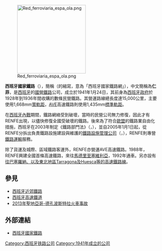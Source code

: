 {{Infobox company|
| name = 西班牙國家鐵路<br>Renfe Operadora
| type = [[國營企業|國營企業]]
| logo = Logotipo de Renfe Operadora.svg
| logo_size = 200px
| location_city = [[馬德里|馬德里]]
| location_country = {{SPA}}
| industry = [[鐵路運輸|鐵路運輸]]
| products = [[鐵路運輸|鐵路運輸]]、[[物流|物流]]
| revenue = {{profit}} [[歐元|€]] 3億5千萬(2017年)<ref>{{Cite news|url=http://www.expansion.com/empresas/industria/2018/03/22/5ab3837746163f171c8b4692.html|title=Renfe ganó 69,8 millones en 2017 frente a las pérdidas de 2016 - EXPANSION|work=EXPANSION|access-date=2018-04-29|language=es|archive-date=2021-05-12|archive-url=https://web.archive.org/web/20210512103553/https://www.expansion.com/empresas/industria/2018/03/22/5ab3837746163f171c8b4692.html|dead-url=no}}</ref>
| foundation = 1941年1月24日
| predecessors = 
| net_income = {{profit}} [[歐元|€]] 6億9千萬(2017年)
| operating_income = 
| num_employees = 13,720人 (2018年)<ref>{{Cite news|url=http://www.abc.es/economia/abci-renfe-presenta-otro-plan-bajas-voluntarias-para-2018-hasta-805-trabajadores-201801281809_noticia.html|title=Renfe presenta otro plan de bajas voluntarias para 2018 de hasta 805 trabajadores|work=abc|access-date=2018-04-29|language=es-ES|archive-date=2021-05-12|archive-url=https://web.archive.org/web/20210512103638/https://www.abc.es/economia/abci-renfe-presenta-otro-plan-bajas-voluntarias-para-2018-hasta-805-trabajadores-201801281809_noticia.html|dead-url=no}}</ref>
| owner = [[西班牙政府|西班牙政府]] (100%)
| key_people = [[CEO|CEO]]：<br />Julio Gómez-Pomar Rodríguez<br />Enrique Peña Pérez,<br />Manuel Fresno Castro,<br />José Luis Marroquín
| subsid = [[西班牙近郊鐵路|西班牙近郊鐵路]]
| website = {{URL|renfe.com}}
}}
[[File:Red_ferroviaria_espa_ola.png|225px]]

'''西班牙國家鐵路'''（{{lang-es|Renfe Operadora}}），簡稱{{lang|es|'''renfe'''}}（{{lang|es|Red Nacional de los Ferrocarriles Españoles}}的縮寫，意為「西班牙國家鐵路網」），中文簡稱為'''仁菲'''，是[[西班牙|西班牙]]的[[國營|國營]][[鐵路|鐵路]]公司，成立於1941年1月24日，其前身為[[西班牙政府|西班牙政府]]於1928年到1936年間收購的數條民營鐵路。其營運路線總長度達15,000公里，主要使用1,668mm[[宽轨|寬軌距]]，[[西班牙高速铁路|AVE]]高速鐵路則使用1,435mm[[標準鐵軌|標準軌距]]。

在[[西班牙內戰|西班牙內戰]]期間，鐵路網絡受到破壞，當時的民營公司無力修復，因此才有RENFE出現，以儘快修復全國受破壞的鐵路。後來為了符合[[歐盟|歐盟]]的鐵路業自由化措施，西班牙在2003年制定《鐵路部門法》（{{lang|es|LSF}}，{{lang|es|Ley 39/2003 del Sector Ferroviario}}），並自2005年1月1日起，從RENFE分拆出負責鐵路設施建設與維護的[[鐵路設施管理公司|鐵路設施管理公司]]（{{lang|es|ADIF}}，{{lang|es|Administrador de Infraestructuras Ferroviarias}}），RENFE則專營[[鐵路運輸|鐵路運輸]]服務。

除了貨運及城際、區域鐵路客運外，RENFE亦營運AVE高速鐵路。1988年，RENFE興建全國首條高速鐵路，來往[[馬德里—塞維利亞高速鐵路|馬德里至塞維利亞]]，1992年通車。另亦設有[[馬德里—巴塞隆納高速鐵路|往巴塞羅納、以及東北地區Tarragona及Huesca等的高速鐵路線]]。

==參見==
* [[西班牙近郊鐵路|西班牙近郊鐵路]]
* [[西班牙高速鐵道|西班牙高速鐵道]]
* [[2013年聖地亞哥-德孔波斯特拉火車事故|2013年聖地亞哥-德孔波斯特拉火車事故]]

==外部連結==
*[http://www.renfe.com/ 西班牙國家鐵路]{{Wayback|url=http://www.renfe.com/ |date=20131201170357 }}{{es}}

{{欧洲国家铁路}}
{{歐洲題目|鐵路}}
[[Category:西班牙铁路公司|Category:西班牙铁路公司]]
[[Category:1941年成立的公司|Category:1941年成立的公司]]